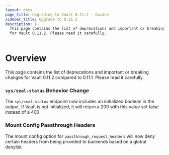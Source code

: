 ```yaml
---
layout: docs
page_title: Upgrading to Vault 0.11.2 - Guides
sidebar_title: Upgrade to 0.11.2
description: |-
  This page contains the list of deprecations and important or breaking changes
  for Vault 0.11.2. Please read it carefully.
---
```


# Overview

This page contains the list of deprecations and important or breaking changes
for Vault 0.11.2 compared to 0.11.1. Please read it carefully.

### `sys/seal-status` Behavior Change

The `sys/seal-status` endpoint now includes an initialized boolean in the
output. If Vault is not initialized, it will return a 200 with this value
set false instead of a 400

### Mount Config Passthrough Headers

The mount config option for `passthrough_request_headers` will now deny
certain headers from being provided to backends based on a global denylist.
